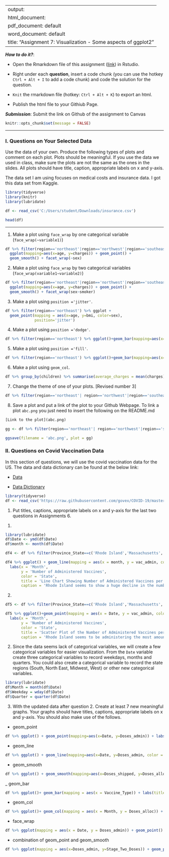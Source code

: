 
---
output: 
  html_document:
  pdf_document: default
  word_document: default
title: "Assignment 7: Visualization - Some aspects of ggplot2"
---

***How to do it?***: 

- Open the Rmarkdown file of this assignment ([link](fa2021_assignment7.Rmd)) in Rstudio. 

- Right under each **question**, insert  a code chunk (you can use the hotkey `Ctrl + Alt + I` to add a code chunk) and code the solution for the question. 

- `Knit` the rmarkdown file (hotkey: `Ctrl + Alt + K`) to export an html.  

-  Publish the html file to your Githiub Page. 

***Submission***: Submit the link on Github of the assignment to Canvas

```r
knitr::opts_chunk$set(message = FALSE)
```

-------

### I. Questions on Your Selected Data

Use the data of your own.  Produce the following types of plots and comment on each plot. Plots should be meaningful. If you use the data we used in class, make sure the plots are not the same as the ones in the slides. All plots should have title, caption, appropriate labels on x and y-axis. 

The data set I am using focuses on medical costs and insurance data. I got this data set from Kaggle. 

```r
library(tidyverse)
library(knitr)
library(lubridate)

df <- read_csv('C:/Users/student/Downloads/insurance.csv')

head(df)
```

-------

1. Make a plot using `face_wrap` by one categorical variable (`face_wrap(~variable1)`)
```r
df %>% filter(region=='northeast'|region=='northwest'|region=='southeast'|region== 'southwest') %>% 
  ggplot(mapping=aes(x=age, y=charges)) + geom_point() + 
  geom_smooth() + facet_wrap(~sex)
```

2. Make a plot using `face_wrap` by two categorical variables (`face_wrap(variable1~variable2)`)
```r
df %>% filter(region=='northeast'|region=='northwest'|region=='southeast'|region== 'southwest') %>% 
  ggplot(mapping=aes(x=age, y=charges)) + geom_point() + 
  geom_smooth() + facet_wrap(sex~smoker)
```


3. Make a plot using `position ='jitter'`.
```r
df %>% filter(region=='northeast') %>% ggplot + 
  geom_point(mapping = aes(x=age, y=bmi, color=sex), 
             position='jitter')
```


4. Make a plot using `position ='dodge'`.
```r
df %>% filter(region=='northeast') %>% ggplot()+geom_bar(mapping=aes(x=smoker, fill=sex), position = 'dodge')
```


5. Make a plot using `position ='fill'`. 
```r
df %>% filter(region=='northeast') %>% ggplot()+geom_bar(mapping=aes(x=smoker, fill=sex), position = 'fill')
```


6. Make a plot using `geom_col`.
```r
df %>% group_by(children) %>% summarise(average_charges = mean(charges)) %>% ggplot() + geom_col(mapping=aes(x=children, y=average_charges))
```


7. Change the theme of one of your plots. 
[Revised number 3]
```r
df %>% filter(region=='northeast'| region=='northwest'|region=='southeast'|region=='southwest') %>% ggplot(mapping=aes(x=age, y=bmi, color=sex)) + geom_point() + geom_smooth() + facet_wrap(~region) + theme_dark()
```


8. Save a plot and put a link of the plot to your Github Webpage.  To link a plot `abc.png` you just need to insert the following on the README.md

```r
[Link to the plot](abc.png)
```
```r
gg <- df %>% filter(region=='northeast'| region=='northwest'|region=='southeast'|region=='southwest') %>%ggplot(mapping = aes(x=age, y=bmi, color=sex)) + geom_point() + geom_smooth() + facet_wrap(~region)

ggsave(filename = 'abc.png', plot = gg)
```


### II. Questions on Covid Vaccination Data

In this section of questions, we will use  the covid vaccination data for the US. The data and data dictionary can be found at the below link:

- [Data](https://raw.githubusercontent.com/govex/COVID-19/master/data_tables/vaccine_data/us_data/time_series/vaccine_data_us_timeline.csv)

- [Data Dictionary](https://github.com/govex/COVID-19/blob/master/data_tables/vaccine_data/us_data/data_dictionary.csv)


```r
library(tidyverse)
df <- read_csv('https://raw.githubusercontent.com/govex/COVID-19/master/data_tables/vaccine_data/us_data/time_series/vaccine_data_us_timeline.csv')
```

1. Put titles, captions, appropriate labels on x and y-axis for the last two questions in Assignments 6.
(1)
```r
library(lubridate)
df$Date <- ymd(df$Date)
df$month <- month(df$Date)

df4 <- df %>% filter(Province_State==c('Rhode Island','Massachusetts','Vermont','Connecticut','Maine', 'New Hampshire'), Vaccine_Type==c('All')) %>% group_by(month, Vaccine_Type,Province_State) %>% summarise(vac_admin=mean(Doses_admin, na.rm=TRUE))

df4 %>% ggplot() + geom_line(mapping = aes(x = month, y = vac_admin, color = Province_State)) +
  labs(x = 'Month',
       y = 'Number of Administered Vaccines',
       color = 'State',
       title = 'Line Chart Showing Number of Administered Vaccines per State',
       caption = 'Rhode Island seems to show a huge decline in the number of administered vaccines from October to December.')
```

(2)
```r
df5 <- df %>% filter(Province_State==c('Rhode Island','Massachusetts','Vermont','Connecticut','Maine', 'New Hampshire'),Vaccine_Type==c('All')) %>% group_by(Date, Vaccine_Type, Province_State) %>% summarise(vac_admin=mean(Doses_admin, na.rm=TRUE)) 

df5 %>% ggplot()+geom_point(mapping = aes(x = Date, y = vac_admin, color = Province_State)) +
  labs(x = 'Month',
       y = 'Number of Administered Vaccines',
       color = 'State',
       title = 'Scatter Plot of the Number of Administered Vaccines per State',
       caption = 'Rhode Island seems to be administering the most amount of vaccines over the January to December period.')
```


2. Since the data seems lack of categorical variables, we will create a few categorical variables for easier visualization. From the `Date` variable create three categorical variables to record weekdays, months and quarters. You could also create a categorical variable to record the state regions (South, North East, Midwest, West) or other new categorical variables.
```r
library(lubridate)
df$Month = month(df$Date)
df$Weekday = wday(df$Date)
df$Quarter = quarter(df$Date)
```

3. With the updated data after question 2.  Create at least 7 new meaningful graphs.  Your graphs should have titles, captions, appropriate labels on x and y-axis. You should also make use of the follows. 

 - geom_point
```r
df %>% ggplot() + geom_point(mapping=aes(x=Date, y=Doses_admin)) + labs(title = 'Doses Administered by Date', caption = 'This graph shows the number of COVID vaccination doses administered by Date', x = 'Date', y = 'Doses Administered')
```
 
 - geom_line
```r
df %>% ggplot() + geom_line(mapping=aes(x=Date, y=Doses_admin, color = Vaccine_Type)) + labs(title = 'Doses Administered by Date', caption = 'This line graph shows the number of COVID vaccination doses administered by Date', x = 'Date', y = 'Doses Administered')
```
 
 - geom_smooth
```r
df %>% ggplot() + geom_smooth(mapping=aes(x=Doses_shipped, y=Doses_alloc)) + labs(title = 'Comparing Doses Shipped versus Doses Allocated', caption = 'This graph shows a comparison between doses shipped and the doses allocated', x = 'Doses Shipped', y = 'Doses Allocated')
```
 
 _ geom_bar
```r
df %>% ggplot()+ geom_bar(mapping = aes(x = Vaccine_Type)) + labs(title = 'Total Number of Vaccines per Vaccine Type', x = 'Vaccine Type', y = 'Count', caption = 'This bar chart shows the total count of each vaccine type')
```
 - geom_col
```r
df %>% ggplot()+ geom_col(mapping = aes(x = Month, y = Doses_alloc)) + labs(title = 'Number of Doses Allocated per Month', x = 'Month', y = 'Doses Allocated', caption = 'This graph shows the total number of vaccine doses allocated per month')
```
 
 - face_wrap
```r
df %>% ggplot(mapping = aes(x = Date, y = Doses_admin)) + geom_point() + geom_smooth() + facet_wrap(~Quarter) + labs(x = 'Date', y = 'Doses Administered', title = 'Vaccine Doses Administered by Quarter using Facet Wrap', caption = 'Date Vs. Doses Administered by Quarters using Facet Wrap')
```
 
 - combination of geom_point and geom_smooth 
```r
df %>% ggplot(mapping = aes(x=Doses_admin, y=Stage_Two_Doses)) + geom_point() + geom_smooth() + labs(x = 'Doses Administered', y = 'Second Dose', title = 'Number of Second Vaccine Doses Administered', caption = 'The graph shows how many second vaccine doses were administered in total.')
```
 
